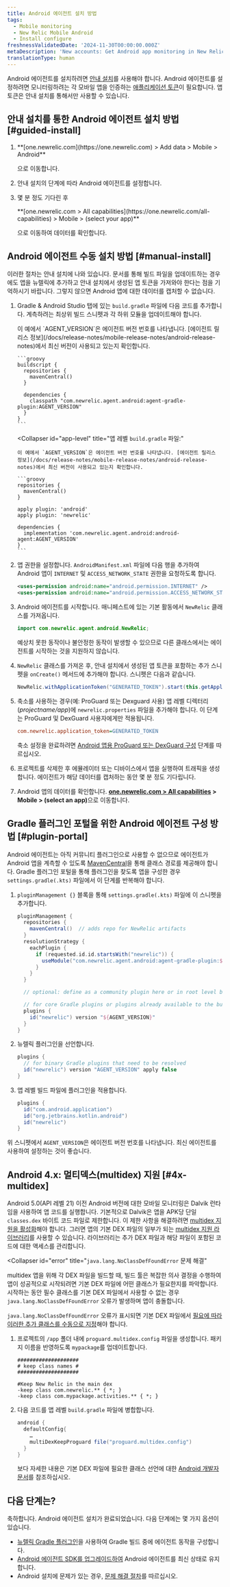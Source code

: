 ```yaml
---
title: Android 에이전트 설치 방법
tags:
  - Mobile monitoring
  - New Relic Mobile Android
  - Install configure
freshnessValidatedDate: '2024-11-30T00:00:00.000Z'
metaDescription: 'New accounts: Get Android app monitoring in New Relic at newrelic.com/signup. Existing accounts: Add mobile monitoring to your Android apps from the UI.'
translationType: human
---
```


Android 에이전트를 설치하려면 [안내 설치](https://onenr.io/0kjnEoryzRo)를 사용해야 합니다. Android 에이전트를 설정하려면 모니터링하려는 각 모바일 앱을 인증하는 [애플리케이션 토큰](/docs/mobile-apps/viewing-your-application-token)이 필요합니다. 앱 토큰은 안내 설치를 통해서만 사용할 수 있습니다.

## 안내 설치를 통한 Android 에이전트 설치 방법 [#guided-install]

1. <DNT>
     **[one.newrelic.com](https://one.newrelic.com) > Add data > Mobile > Android**
   </DNT>

   으로 이동합니다.

2. 안내 설치의 단계에 따라 Android 에이전트를 설정합니다.

3. 몇 분 정도 기다린 후

   <DNT>
     **[one.newrelic.com > All capabilities](https://one.newrelic.com/all-capabilities) > Mobile > (select your app)**
   </DNT>

   으로 이동하여 데이터를 확인합니다.

## Android 에이전트 수동 설치 방법 [#manual-install]

이러한 절차는 안내 설치에 나와 있습니다. 문서를 통해 빌드 파일을 업데이트하는 경우에도 앱을 뉴렐릭에 추가하고 안내 설치에서 생성된 앱 토큰을 가져와야 한다는 점을 기억하시기 바랍니다. 그렇지 않으면 Android 앱에 대한 데이터를 캡처할 수 없습니다.

1. Gradle & Android Studio 탭에 있는 `build.gradle` 파일에 다음 코드를 추가합니다. 계측하려는 최상위 빌드 스니펫과 각 하위 모듈을 업데이트해야 합니다.

   <CollapserGroup>
     <Collapser
       id="project-level"
       title="프로젝트 레벨 `build.gradle` 파일:"
     >
       이 예에서 `AGENT_VERSION`은 에이전트 버전 번호를 나타냅니다. [에이전트 릴리스 정보](/docs/release-notes/mobile-release-notes/android-release-notes)에서 최신 버전이 사용되고 있는지 확인합니다.

       ```groovy
       buildscript {
         repositories {
           mavenCentral()
         }

         dependencies {
           classpath "com.newrelic.agent.android:agent-gradle-plugin:AGENT_VERSION"
         }
       }
       ```
     </Collapser>

     <Collapser
       id="app-level"
       title="앱 레벨 `build.gradle` 파일:"
     >
       이 예에서 `AGENT_VERSION`은 에이전트 버전 번호를 나타냅니다. [에이전트 릴리스 정보](/docs/release-notes/mobile-release-notes/android-release-notes)에서 최신 버전이 사용되고 있는지 확인합니다.

       ```groovy
       repositories {
         mavenCentral()
       }

       apply plugin: 'android'
       apply plugin: 'newrelic'

       dependencies {
         implementation 'com.newrelic.agent.android:android-agent:AGENT_VERSION'
       }
       ```
     </Collapser>
   </CollapserGroup>

2. 앱 권한을 설정합니다. `AndroidManifest.xml` 파일에 다음 행을 추가하여 Android 앱이 `INTERNET` 및 `ACCESS_NETWORK_STATE` 권한을 요청하도록 합니다.

   ```xml
   <uses-permission android:name="android.permission.INTERNET" />
   <uses-permission android:name="android.permission.ACCESS_NETWORK_STATE" />
   ```

3. Android 에이전트를 시작합니다. 매니페스트에 있는 기본 활동에서 `NewRelic` 클래스를 가져옵니다.

   ```java
   import com.newrelic.agent.android.NewRelic;
   ```

   예상치 못한 동작이나 불안정한 동작이 발생할 수 있으므로 다른 클래스에서는 <InlinePopover type="mobile"/>에이전트를 시작하는 것을 지원하지 않습니다.

4. `NewRelic` 클래스를 가져온 후, 안내 설치에서 생성된 앱 토큰을 포함하는 추가 스니펫을 `onCreate()` 메서드에 추가해야 합니다. 스니펫은 다음과 같습니다.

   ```java
   NewRelic.withApplicationToken("GENERATED_TOKEN").start(this.getApplicationContext());
   ```

5. 축소를 사용하는 경우(예: ProGuard 또는 Dexguard 사용) 앱 레벨 디렉터리(_projectname/app_)에 `newrelic.properties` 파일을 추가해야 합니다. 이 단계는 ProGuard 및 DexGuard 사용자에게만 적용됩니다.

   ```ini
   com.newrelic.application_token=GENERATED_TOKEN
   ```

   축소 설정을 완료하려면 [Android 앱용 ProGuard 또는 DexGuard 구성](/docs/mobile-monitoring/new-relic-mobile-android/install-configure/configure-proguard-or-dexguard-android-apps) 단계를 따르십시오.

6. 프로젝트를 삭제한 후 에뮬레이터 또는 디바이스에서 앱을 실행하여 트래픽을 생성합니다. 에이전트가 해당 데이터를 캡처하는 동안 몇 분 정도 기다립니다.

7. Android 앱의 데이터를 확인합니다. <DNT>**[one.newrelic.com > All capabilities](https://one.newrelic.com/all-capabilities) > Mobile > (select an app)**</DNT>으로 이동합니다.

## Gradle 플러그인 포털을 위한 Android 에이전트 구성 방법 [#plugin-portal]

Android 에이전트는 아직 커뮤니티 플러그인으로 사용할 수 없으므로 에이전트가 Android 앱을 계측할 수 있도록 [MavenCentral](https://mvnrepository.com/artifact/com.newrelic.agent.android/agent-gradle-plugin)을 통해 클래스 경로를 제공해야 합니다. Gradle 플러그인 포털을 통해 플러그인을 찾도록 앱을 구성한 경우 `settings.gradle(.kts)` 파일에서 이 단계를 반복해야 합니다.

1. `pluginManagement {}` 블록을 통해 `settings.gradle(.kts)` 파일에 이 스니펫을 추가합니다.

   ```groovy
   pluginManagement {
     repositories {
       mavenCentral()  // adds repo for NewRelic artifacts
     }
     resolutionStrategy {
       eachPlugin {
         if (requested.id.id.startsWith("newrelic")) {
           useModule("com.newrelic.agent.android:agent-gradle-plugin:${AGENT_VERSION}")
         }
       }
     }

     // optional: define as a community plugin here or in root level build file

     // for core Gradle plugins or plugins already available to the build script
     plugins {
       id("newrelic") version "${AGENT_VERSION}"
     }
   }
   ```

2. 뉴렐릭 플러그인을 선언합니다.

   ```groovy
   plugins {
     // for binary Gradle plugins that need to be resolved
     id("newrelic") version "AGENT_VERSION" apply false
   }
   ```

3. 앱 레벨 빌드 파일에 플러그인을 적용합니다.

   ```groovy
   plugins {
     id("com.android.application")
     id("org.jetbrains.kotlin.android")
     id("newrelic")
   }
   ```

위 스니펫에서 `AGENT_VERSION`은 에이전트 버전 번호를 나타냅니다. 최신 에이전트를 사용하여 설정하는 것이 좋습니다.

## Android 4.x: 멀티덱스(multidex) 지원 [#4x-multidex]

Android 5.0(API 레벨 21) 이전 Android 버전에 대한 모바일 모니터링은 Dalvik 런타임을 사용하여 앱 코드를 실행합니다. 기본적으로 Dalvik은 앱을 APK당 단일 `classes.dex` 바이트 코드 파일로 제한합니다. 이 제한 사항을 해결하려면 [multidex 지원을 활성화](https://developer.android.com/studio/build/multidex.html)해야 합니다. 그러면 앱의 기본 DEX 파일의 일부가 되는 [multidex 지원 라이브러리](https://developer.android.com/tools/support-library/features.html#multidex)를 사용할 수 있습니다. 라이브러리는 추가 DEX 파일과 해당 파일이 포함된 코드에 대한 액세스를 관리합니다.

<Collapser
  id="error"
  title="`java.lang.NoClassDefFoundError` 문제 해결"
>
  multidex 앱을 위해 각 DEX 파일을 빌드할 때, 빌드 툴은 복잡한 의사 결정을 수행하여 앱이 성공적으로 시작되려면 기본 DEX 파일에 어떤 클래스가 필요한지를 파악합니다. 시작하는 동안 필수 클래스를 기본 DEX 파일에서 사용할 수 없는 경우 `java.lang.NoClassDefFoundError` 오류가 발생하며 앱이 충돌합니다.

  `java.lang.NoClassDefFoundError` 오류가 표시되면 기본 DEX 파일에서 [필요에 따라 이러한 추가 클래스를 수동으로 지정](https://developer.android.com/studio/build/multidex.html#keep)해야 합니다.

  1. 프로젝트의 `/app` 폴더 내에 `proguard.multidex.config` 파일을 생성합니다. 패키지 이름을 반영하도록 `mypackage`를 업데이트합니다.

     ```profile
     ####################
     # keep class names #
     ####################

     #Keep New Relic in the main dex
     -keep class com.newrelic.** { *; }
     -keep class com.mypackage.activities.** { *; }
     ```

  2. 다음 코드를 앱 레벨 `build.gradle` 파일에 병합합니다.

     ```groovy
     android {
       defaultConfig{
         …
         multiDexKeepProguard file("proguard.multidex.config")
       }
     }
     ```

     보다 자세한 내용은 기본 DEX 파일에 필요한 클래스 선언에 대한 [Android 개발자 문서](https://developer.android.com/studio/build/multidex.html#keep)를 참조하십시오.
</Collapser>

## 다음 단계는?

축하합니다. Android 에이전트 설치가 완료되었습니다. 다음 단계에는 몇 가지 옵션이 있습니다.

* [뉴렐릭 Gradle 플러그인](/docs/mobile-monitoring/new-relic-mobile-android/install-configure/configure-new-relic-gradle-plugin)을 사용하여 Gradle 빌드 중에 에이전트 동작을 구성합니다.
* [Android 에이전트 SDK를 업그레이드하여](/docs/mobile-monitoring/new-relic-mobile-android/install-configure/upgrading-new-relic-mobiles-android-sdk) Android 에이전트를 최신 상태로 유지합니다.
* Android 설치에 문제가 있는 경우, [문제 해결 절차](/docs/mobile-monitoring/new-relic-mobile-android/troubleshoot/no-data-appears-android)를 따르십시오.
